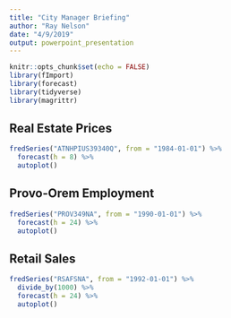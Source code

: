 ```yaml
---
title: "City Manager Briefing"
author: "Ray Nelson"
date: "4/9/2019"
output: powerpoint_presentation
---
```


```r
knitr::opts_chunk$set(echo = FALSE)
library(fImport)
library(forecast)
library(tidyverse)
library(magrittr)
```


## Real Estate Prices

```r
fredSeries("ATNHPIUS39340Q", from = "1984-01-01") %>% 
  forecast(h = 8) %>% 
  autoplot()
```

## Provo-Orem Employment  

```r
fredSeries("PROV349NA", from = "1990-01-01") %>% 
  forecast(h = 24) %>% 
  autoplot()
```  

## Retail Sales

```r
fredSeries("RSAFSNA", from = "1992-01-01") %>%
  divide_by(1000) %>% 
  forecast(h = 24) %>% 
  autoplot()
```  

